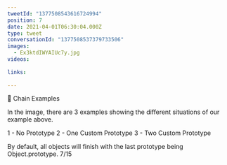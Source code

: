 ```yaml
---
tweetId: "1377508543616724994"
position: 7
date: 2021-04-01T06:30:04.000Z
type: tweet
conversationId: "1377508537379733506"
images:
  - Ex3ktdIWYAIUc7y.jpg
videos:
  
links:
  
---
```

🔗 Chain Examples

In the image, there are 3 examples showing the different situations of our example above.

1 - No Prototype
2 - One Custom Prototype 
3 - Two Custom Prototype

By default, all objects will finish with the last prototype being Object.prototype. 7/15 
